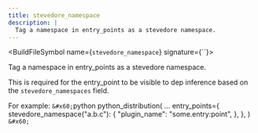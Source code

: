 ```yaml
---
title: stevedore_namespace
description: |
  Tag a namespace in entry_points as a stevedore namespace.
---
```



<BuildFileSymbol name={`stevedore_namespace`} signature={``}>

Tag a namespace in entry_points as a stevedore namespace.

This is required for the entry_point to be visible to dep inference based on the `stevedore_namespaces` field.

For example: `&#x60;`python python_distribution(
...
entry_points=&#123;
stevedore_namespace(&#x22;a.b.c&#x22;): &#123;
&#x22;plugin_name&#x22;: &#x22;some.entry:point&#x22;,
&#125;,
&#125;,
) `&#x60;`

</BuildFileSymbol>

